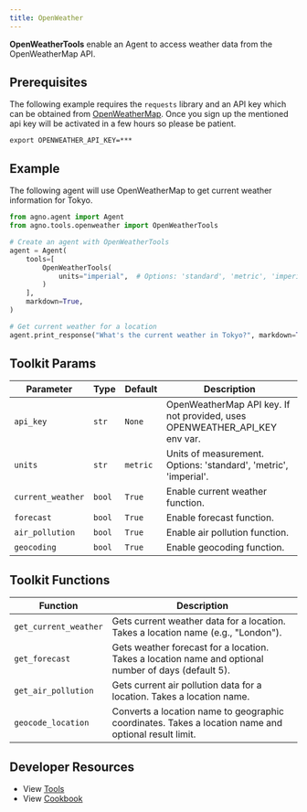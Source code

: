 ```yaml
---
title: OpenWeather
---
```


**OpenWeatherTools** enable an Agent to access weather data from the OpenWeatherMap API.

## Prerequisites

The following example requires the `requests` library and an API key which can be obtained from [OpenWeatherMap](https://openweathermap.org/api). Once you sign up the mentioned api key will be activated in a few hours so please be patient.

```shell
export OPENWEATHER_API_KEY=***
```

## Example

The following agent will use OpenWeatherMap to get current weather information for Tokyo.

```python cookbook/tools/openweather_tools.py
from agno.agent import Agent
from agno.tools.openweather import OpenWeatherTools

# Create an agent with OpenWeatherTools
agent = Agent(
    tools=[
        OpenWeatherTools(
            units="imperial",  # Options: 'standard', 'metric', 'imperial'
        )
    ],
    markdown=True,
)

# Get current weather for a location
agent.print_response("What's the current weather in Tokyo?", markdown=True)
```

## Toolkit Params

| Parameter         | Type   | Default   | Description                                                                |
| ----------------- | ------ | --------- | -------------------------------------------------------------------------- |
| `api_key`         | `str`  | `None`    | OpenWeatherMap API key. If not provided, uses OPENWEATHER_API_KEY env var. |
| `units`           | `str`  | `metric`  | Units of measurement. Options: 'standard', 'metric', 'imperial'.           |
| `current_weather` | `bool` | `True`    | Enable current weather function.                                           |
| `forecast`        | `bool` | `True`    | Enable forecast function.                                                  |
| `air_pollution`   | `bool` | `True`    | Enable air pollution function.                                             |
| `geocoding`       | `bool` | `True`    | Enable geocoding function.                                                 |

## Toolkit Functions

| Function             | Description                                                                                                |
| -------------------- | ---------------------------------------------------------------------------------------------------------- |
| `get_current_weather`| Gets current weather data for a location. Takes a location name (e.g., "London").                          |
| `get_forecast`       | Gets weather forecast for a location. Takes a location name and optional number of days (default 5).       |
| `get_air_pollution`  | Gets current air pollution data for a location. Takes a location name.                                     |
| `geocode_location`   | Converts a location name to geographic coordinates. Takes a location name and optional result limit.       |

## Developer Resources

- View [Tools](https://github.com/agno-agi/agno/blob/main/libs/agno/agno/tools/openweather.py)
- View [Cookbook](https://github.com/agno-agi/agno/tree/v2.0/cookbook/tools/openweather_tools.py)